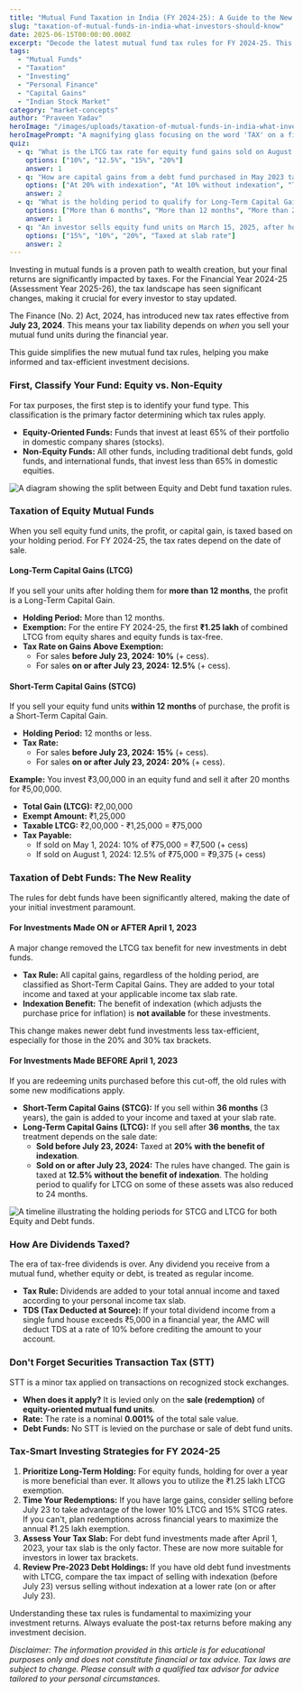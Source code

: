 ```yaml
---
title: "Mutual Fund Taxation in India (FY 2024-25): A Guide to the New Tax Rules"
slug: "taxation-of-mutual-funds-in-india-what-investors-should-know"
date: 2025-06-15T00:00:00.000Z
excerpt: "Decode the latest mutual fund tax rules for FY 2024-25. This guide covers the new STCG and LTCG tax rates effective from July 23, 2024, changes in debt fund taxation, and how to invest tax-efficiently."
tags:
  - "Mutual Funds"
  - "Taxation"
  - "Investing"
  - "Personal Finance"
  - "Capital Gains"
  - "Indian Stock Market"
category: "market-concepts"
author: "Praveen Yadav"
heroImage: "/images/uploads/taxation-of-mutual-funds-in-india-what-investors-should-know/hero-image.jpg"
heroImagePrompt: "A magnifying glass focusing on the word 'TAX' on a financial document, with charts and graphs in the background, symbolizing the detailed analysis of mutual fund taxation."
quiz:
  - q: "What is the LTCG tax rate for equity fund gains sold on August 10, 2024, on profits exceeding ₹1.25 lakh?"
    options: ["10%", "12.5%", "15%", "20%"]
    answer: 1
  - q: "How are capital gains from a debt fund purchased in May 2023 taxed if sold anytime in FY 2024-25?"
    options: ["At 20% with indexation", "At 10% without indexation", "They are added to your income and taxed at your slab rate", "They are tax-free"]
    answer: 2
  - q: "What is the holding period to qualify for Long-Term Capital Gains (LTCG) in an equity mutual fund?"
    options: ["More than 6 months", "More than 12 months", "More than 24 months", "More than 36 months"]
    answer: 1
  - q: "An investor sells equity fund units on March 15, 2025, after holding them for 10 months. What is the tax rate on the gains?"
    options: ["15%", "10%", "20%", "Taxed at slab rate"]
    answer: 2
---
```


Investing in mutual funds is a proven path to wealth creation, but your final returns are significantly impacted by taxes. For the Financial Year 2024-25 (Assessment Year 2025-26), the tax landscape has seen significant changes, making it crucial for every investor to stay updated.

The Finance (No. 2) Act, 2024, has introduced new tax rates effective from **July 23, 2024**. This means your tax liability depends on *when* you sell your mutual fund units during the financial year.

This guide simplifies the new mutual fund tax rules, helping you make informed and tax-efficient investment decisions.

### First, Classify Your Fund: Equity vs. Non-Equity

For tax purposes, the first step is to identify your fund type. This classification is the primary factor determining which tax rules apply.

*   **Equity-Oriented Funds:** Funds that invest at least 65% of their portfolio in domestic company shares (stocks).
*   **Non-Equity Funds:** All other funds, including traditional debt funds, gold funds, and international funds, that invest less than 65% in domestic equities.

![A diagram showing the split between Equity and Debt fund taxation rules.](/images/uploads/taxation-of-mutual-funds-in-india-what-investors-should-know/equity-vs-debt-tax.png)

### Taxation of Equity Mutual Funds

When you sell equity fund units, the profit, or capital gain, is taxed based on your holding period. For FY 2024-25, the tax rates depend on the date of sale.

#### Long-Term Capital Gains (LTCG)

If you sell your units after holding them for **more than 12 months**, the profit is a Long-Term Capital Gain.

*   **Holding Period:** More than 12 months.
*   **Exemption:** For the entire FY 2024-25, the first **₹1.25 lakh** of combined LTCG from equity shares and equity funds is tax-free.
*   **Tax Rate on Gains Above Exemption:**
    *   For sales **before July 23, 2024:** **10%** (+ cess).
    *   For sales **on or after July 23, 2024:** **12.5%** (+ cess).

#### Short-Term Capital Gains (STCG)

If you sell your equity fund units **within 12 months** of purchase, the profit is a Short-Term Capital Gain.

*   **Holding Period:** 12 months or less.
*   **Tax Rate:**
    *   For sales **before July 23, 2024:** **15%** (+ cess).
    *   For sales **on or after July 23, 2024:** **20%** (+ cess).

**Example:**
You invest ₹3,00,000 in an equity fund and sell it after 20 months for ₹5,00,000.
*   **Total Gain (LTCG):** ₹2,00,000
*   **Exempt Amount:** ₹1,25,000
*   **Taxable LTCG:** ₹2,00,000 - ₹1,25,000 = ₹75,000
*   **Tax Payable:**
    *   If sold on May 1, 2024: 10% of ₹75,000 = ₹7,500 (+ cess)
    *   If sold on August 1, 2024: 12.5% of ₹75,000 = ₹9,375 (+ cess)

### Taxation of Debt Funds: The New Reality

The rules for debt funds have been significantly altered, making the date of your initial investment paramount.

#### For Investments Made ON or AFTER April 1, 2023

A major change removed the LTCG tax benefit for new investments in debt funds.

*   **Tax Rule:** All capital gains, regardless of the holding period, are classified as Short-Term Capital Gains. They are added to your total income and taxed at your applicable income tax slab rate.
*   **Indexation Benefit:** The benefit of indexation (which adjusts the purchase price for inflation) is **not available** for these investments.

This change makes newer debt fund investments less tax-efficient, especially for those in the 20% and 30% tax brackets.

#### For Investments Made BEFORE April 1, 2023

If you are redeeming units purchased before this cut-off, the old rules with some new modifications apply.

*   **Short-Term Capital Gains (STCG):** If you sell within **36 months** (3 years), the gain is added to your income and taxed at your slab rate.
*   **Long-Term Capital Gains (LTCG):** If you sell after **36 months**, the tax treatment depends on the sale date:
    *   **Sold before July 23, 2024:** Taxed at **20% with the benefit of indexation**.
    *   **Sold on or after July 23, 2024:** The rules have changed. The gain is taxed at **12.5% without the benefit of indexation**. The holding period to qualify for LTCG on some of these assets was also reduced to 24 months.

![A timeline illustrating the holding periods for STCG and LTCG for both Equity and Debt funds.](/images/uploads/taxation-of-mutual-funds-in-india-what-investors-should-know/holding-periods.png)

### How Are Dividends Taxed?

The era of tax-free dividends is over. Any dividend you receive from a mutual fund, whether equity or debt, is treated as regular income.

*   **Tax Rule:** Dividends are added to your total annual income and taxed according to your personal income tax slab.
*   **TDS (Tax Deducted at Source):** If your total dividend income from a single fund house exceeds ₹5,000 in a financial year, the AMC will deduct TDS at a rate of 10% before crediting the amount to your account.

### Don't Forget Securities Transaction Tax (STT)

STT is a minor tax applied on transactions on recognized stock exchanges.

*   **When does it apply?** It is levied only on the **sale (redemption)** of **equity-oriented mutual fund units**.
*   **Rate:** The rate is a nominal **0.001%** of the total sale value.
*   **Debt Funds:** No STT is levied on the purchase or sale of debt fund units.

### Tax-Smart Investing Strategies for FY 2024-25

1.  **Prioritize Long-Term Holding:** For equity funds, holding for over a year is more beneficial than ever. It allows you to utilize the ₹1.25 lakh LTCG exemption.
2.  **Time Your Redemptions:** If you have large gains, consider selling before July 23 to take advantage of the lower 10% LTCG and 15% STCG rates. If you can't, plan redemptions across financial years to maximize the annual ₹1.25 lakh exemption.
3.  **Assess Your Tax Slab:** For debt fund investments made after April 1, 2023, your tax slab is the only factor. These are now more suitable for investors in lower tax brackets.
4.  **Review Pre-2023 Debt Holdings:** If you have old debt fund investments with LTCG, compare the tax impact of selling with indexation (before July 23) versus selling without indexation at a lower rate (on or after July 23).

Understanding these tax rules is fundamental to maximizing your investment returns. Always evaluate the post-tax returns before making any investment decision.

*Disclaimer: The information provided in this article is for educational purposes only and does not constitute financial or tax advice. Tax laws are subject to change. Please consult with a qualified tax advisor for advice tailored to your personal circumstances.*
